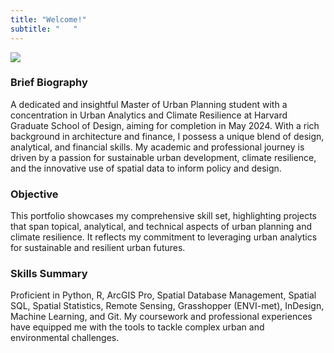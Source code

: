 ```yaml
---
title: "Welcome!"
subtitle: "   "
---
```


![](images/goes.gif)


### Brief Biography
A dedicated and insightful Master
of Urban Planning student with a
concentration in Urban Analytics and
Climate Resilience at Harvard Graduate
School of Design, aiming for completion
in May 2024. With a rich background
in architecture and finance, I possess
a unique blend of design, analytical,
and financial skills. My academic
and professional journey is driven
by a passion for sustainable urban
development, climate resilience, and the
innovative use of spatial data to inform
policy and design.

### Objective
This portfolio showcases my
comprehensive skill set, highlighting
projects that span topical, analytical,
and technical aspects of urban planning
and climate resilience. It reflects my
commitment to leveraging urban
analytics for sustainable and resilient
urban futures.


### Skills Summary
Proficient in Python, R, ArcGIS Pro,
Spatial Database Management,
Spatial SQL, Spatial Statistics, Remote
Sensing, Grasshopper (ENVI-met),
InDesign, Machine Learning, and
Git. My coursework and professional
experiences have equipped me with
the tools to tackle complex urban and
environmental challenges.
